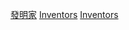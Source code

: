 {{Commonscat|Inventors by country}}

[[Category:發明家|]]
[[Category:各國職業人物|Inventors]]
[[Category:按國籍分類|Inventors]]
